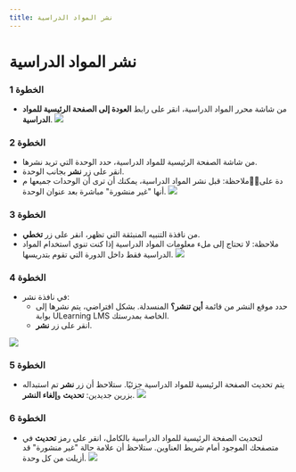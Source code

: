 ---
title: نشر المواد الدراسية
---


# نشر المواد الدراسية

### الخطوة 1
- من شاشة محرر المواد الدراسية، انقر على رابط **العودة إلى الصفحة الرئيسية للمواد الدراسية**.
![](/ar/img/ulearning/admin/Publishing_courseware.png)

### الخطوة 2
- من شاشة الصفحة الرئيسية للمواد الدراسية، حدد الوحدة التي تريد نشرها.
- انقر على زر **نشر** بجانب الوحدة.
- ملاحظة: قبل نشر المواد الدراسية، يمكنك أن ترى أن الوحدات جميعها م标ّدة على أنها "غير منشورة" مباشرة بعد عنوان الوحدة.
![](/ar/img/ulearning/admin/Publishing_courseware_2.png)

### الخطوة 3
- من نافذة التنبيه المنبثقة التي تظهر، انقر على زر **تخطي**.
- ملاحظة: لا تحتاج إلى ملء معلومات المواد الدراسية إذا كنت تنوي استخدام المواد الدراسية فقط داخل الدورة التي تقوم بتدريسها.
![](/ar/img/ulearning/admin/Publishing_courseware_3.png)

### الخطوة 4
- في نافذة نشر:
  - حدد موقع النشر من قائمة **أين تنشر؟** المنسدلة. بشكل افتراضي، يتم نشرها إلى بوابة ULearning LMS الخاصة بمدرستك.
  - انقر على زر **نشر**.

![](/ar/img/ulearning/admin/Publishing_courseware_4.png)

### الخطوة 5
- يتم تحديث الصفحة الرئيسية للمواد الدراسية جزئيًا. ستلاحظ أن زر **نشر** تم استبداله بزرين جديدين: **تحديث** و**إلغاء النشر**.
![](/ar/img/ulearning/admin/Publishing_courseware_5.png)

### الخطوة 6
- لتحديث الصفحة الرئيسية للمواد الدراسية بالكامل، انقر على رمز **تحديث** في متصفحك الموجود أمام شريط العناوين. ستلاحظ أن علامة حالة "غير منشورة" قد أزيلت من كل وحدة.
![](/ar/img/ulearning/admin/Publishing_courseware_6.png)
